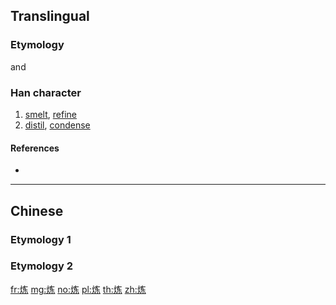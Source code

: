 {{also|煉|鍊}}
{{character info/new}}

==Translingual==
{{Han simplified forms|鍊|錬|炼}}
===Etymology===
{{Han simp|煉|f=柬|t=𫠣}}
and {{Han simp|鍊|f=柬|t=𫠣|f2=金|t2=火}}

===Han character===
{{Han char|rn=86|rad=火|as=05|sn=9|four=|canj=FKVC|ids=⿰火𫠣}}

# [[smelt]], [[refine]]
# [[distil]], [[condense]]

====References====
* {{Han ref|kx=0669.101|hdz=32195.050|uh=70BC}}

----

==Chinese==
===Etymology 1===
{{zh-see|煉}}

===Etymology 2===
{{zh-see|鍊}}

[[fr:炼]]
[[mg:炼]]
[[no:炼]]
[[pl:炼]]
[[th:炼]]
[[zh:炼]]